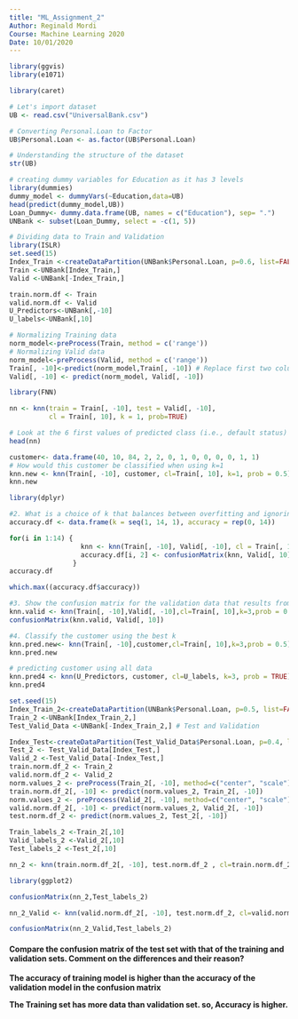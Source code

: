 ---
title: "ML_Assignment_2"
Author: Reginald Mordi
Course: Machine Learning 2020
Date: 10/01/2020
---

```{r}
library(ggvis)
library(e1071)
```

```{r}
library(caret)

# Let's import dataset
UB <- read.csv("UniversalBank.csv")

# Converting Personal.Loan to Factor
UB$Personal.Loan <- as.factor(UB$Personal.Loan)

# Understanding the structure of the dataset
str(UB)

# creating dummy variables for Education as it has 3 levels
library(dummies)
dummy_model <- dummyVars(~Education,data=UB)
head(predict(dummy_model,UB))
Loan_Dummy<- dummy.data.frame(UB, names = c("Education"), sep= ".")
UNBank <- subset(Loan_Dummy, select = -c(1, 5))
```

```{r}
# Dividing data to Train and Validation
library(ISLR)
set.seed(15)
Index_Train <-createDataPartition(UNBank$Personal.Loan, p=0.6, list=FALSE) # Use 60% of data for training and the rest for validation
Train <-UNBank[Index_Train,]
Valid <-UNBank[-Index_Train,]

train.norm.df <- Train
valid.norm.df <- Valid
U_Predictors<-UNBank[,-10]
U_labels<-UNBank[,10]

# Normalizing Training data
norm_model<-preProcess(Train, method = c('range'))
# Normalizing Valid data
norm_model<-preProcess(Valid, method = c('range'))
Train[, -10]<-predict(norm_model,Train[, -10]) # Replace first two columns with normalized values
Valid[, -10] <- predict(norm_model, Valid[, -10])

```


```{r}
library(FNN)

nn <- knn(train = Train[, -10], test = Valid[, -10], 
          cl = Train[, 10], k = 1, prob=TRUE)

# Look at the 6 first values of predicted class (i.e., default status) of test set
head(nn)
```


```{r}
customer<- data.frame(40, 10, 84, 2, 2, 0, 1, 0, 0, 0, 0, 1, 1)
# How would this customer be classified when using k=1
knn.new <- knn(Train[, -10], customer, cl=Train[, 10], k=1, prob = 0.5)
knn.new
```

```{r}
library(dplyr)

#2.	What is a choice of k that balances between overfitting and ignoring the predictor information?
accuracy.df <- data.frame(k = seq(1, 14, 1), accuracy = rep(0, 14))

for(i in 1:14) {
                  knn <- knn(Train[, -10], Valid[, -10], cl = Train[, 10], k = i)
                  accuracy.df[i, 2] <- confusionMatrix(knn, Valid[, 10])$overall[1] 
                }
accuracy.df

which.max((accuracy.df$accuracy))

```

```{r}
#3.	Show the confusion matrix for the validation data that results from using the best k, which is equal to 3.
knn.valid <- knn(Train[, -10],Valid[, -10],cl=Train[, 10],k=3,prob = 0.5)
confusionMatrix(knn.valid, Valid[, 10]) 

#4. Classify the customer using the best k
knn.pred.new<- knn(Train[, -10],customer,cl=Train[, 10],k=3,prob = 0.5)
knn.pred.new
```

```{r}
# predicting customer using all data
knn.pred4 <- knn(U_Predictors, customer, cl=U_labels, k=3, prob = TRUE)
knn.pred4
```


```{r}
set.seed(15)
Index_Train_2<-createDataPartition(UNBank$Personal.Loan, p=0.5, list=FALSE) # Use 50% of data for training and the rest for validation and Test
Train_2 <-UNBank[Index_Train_2,]
Test_Valid_Data <-UNBank[-Index_Train_2,] # Test and Validation

Index_Test<-createDataPartition(Test_Valid_Data$Personal.Loan, p=0.4, list=FALSE)
Test_2 <- Test_Valid_Data[Index_Test,]
Valid_2 <-Test_Valid_Data[-Index_Test,]
train.norm.df_2 <- Train_2
valid.norm.df_2 <- Valid_2
norm.values_2 <- preProcess(Train_2[, -10], method=c("center", "scale"))
train.norm.df_2[, -10] <- predict(norm.values_2, Train_2[, -10])
norm.values_2 <- preProcess(Valid_2[, -10], method=c("center", "scale"))
valid.norm.df_2[, -10] <- predict(norm.values_2, Valid_2[, -10])
test.norm.df_2 <- predict(norm.values_2, Test_2[, -10])

Train_labels_2 <-Train_2[,10] 
Valid_labels_2 <-Valid_2[,10]
Test_labels_2 <-Test_2[,10]

nn_2 <- knn(train.norm.df_2[, -10], test.norm.df_2 , cl=train.norm.df_2[, 10], k=3, prob = 0.5)

library(ggplot2)

confusionMatrix(nn_2,Test_labels_2)

nn_2_Valid <- knn(valid.norm.df_2[, -10], test.norm.df_2, cl=valid.norm.df_2[, 10], k=3, prob = 0.5)

confusionMatrix(nn_2_Valid,Test_labels_2)
```
#### Compare the confusion matrix of the test set with that of the training and validation sets. Comment on the differences and their reason?

**The accuracy of training model is higher than the accuracy of the validation model in the confusion matrix**

**The Training set has more data than validation set. so, Accuracy is higher.**